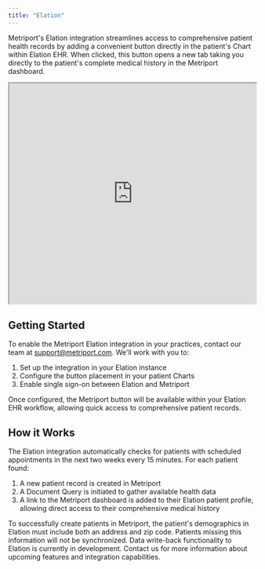 ```yaml
---
title: "Elation"
---
```


Metriport's Elation integration streamlines access to comprehensive patient health records by adding a convenient button directly in the patient's Chart within Elation EHR. When clicked, this button opens a new tab taking you directly to the patient's complete medical history in the Metriport dashboard.

<iframe
  src="https://www.loom.com/embed/6ec351dd33ab421e992f881e3cde97f4?sid=46ff9f20-022e-4ea9-a183-f4c90a133c77"
  width="100%"
  height="450px"
></iframe>

## Getting Started

To enable the Metriport Elation integration in your practices, contact our team at support@metriport.com. We'll work with you to:

1. Set up the integration in your Elation instance
2. Configure the button placement in your patient Charts
3. Enable single sign-on between Elation and Metriport

Once configured, the Metriport button will be available within your Elation EHR workflow, allowing quick access to comprehensive patient records.

## How it Works

The Elation integration automatically checks for patients with scheduled appointments in the next two weeks every 15 minutes. For each patient found:

1. A new patient record is created in Metriport
2. A Document Query is initiated to gather available health data
3. A link to the Metriport dashboard is added to their Elation patient profile, allowing direct access to their comprehensive medical history

<Warning>
  To successfully create patients in Metriport, the patient's demographics in Elation must include
  both an address and zip code. Patients missing this information will not be synchronized.
</Warning>

<Warning>
  Data write-back functionality to Elation is currently in development. Contact us for more
  information about upcoming features and integration capabilities.
</Warning>
